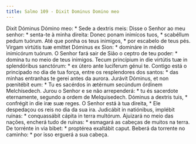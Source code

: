 ```yaml
---
title: Salmo 109 - Dixit Dominus Domino meo
---
```


<div class="grid grid-cols-2 gap-5">
  <span class="col-6 dropcaps text-justify">
    Dixit Dóminus Dómino meo: * Sede a dextris meis:
  </span>
  <span class="col-6 dropcaps text-justify">
    Disse o Senhor ao meu senhor: * senta-te à minha direita:
  </span>
  <span class="col-6 text-justify">
    Donec ponam inimícos tuos, * scabéllum pedum tuórum.
  </span>
  <span class="col-6 text-justify">
    Até que ponha os teus inimigos, * por escabelo de teus pés.
  </span>
  <span class="col-6 text-justify">
    Virgam virtútis tuæ emíttet Dóminus ex Sion: * domináre in médio inimicórum
    tuórum.
  </span>
  <span class="col-6 text-justify">
    O Senhor fará sair de Sião o ceptro de teu poder: * domina tu no meio de
    teus inimigos.
  </span>
  <span class="col-6 text-justify">
    Tecum princípium in die virtútis tuæ in splendóribus sanctórum: * ex útero
    ante lucíferum génui te.
  </span>
  <span class="col-6 text-justify">
    Contigo está o principado no dia de tua força, entre os resplendores dos
    santos: * das minhas entranhas te gerei antes da aurora.
  </span>
  <span class="col-6 text-justify">
    Jurávit Dóminus, et non pœnitébit eum: * Tu es sacérdos in ætérnum secúndum
    órdinem Melchísedech.
  </span>
  <span class="col-6 text-justify">
    Jurou o Senhor e se não arrependerá: * tu és sacerdote eternamente, segundo
    a ordem de Melquisedech.
  </span>
  <span class="col-6 text-justify">
    Dóminus a dextris tuis, * confrégit in die iræ suæ reges.
  </span>
  <span class="col-6 text-justify">
    O Senhor está à tua direita, * Ele despedaçou os reis no dia da sua ira.
  </span>
  <span class="col-6 text-justify">
    Judicábit in natiónibus, implébit ruínas: * conquassábit cápita in terra
    multórum.
  </span>
  <span class="col-6 text-justify">
    Ajuizará no meio das nações, encherá tudo de ruínas: * esmagará as cabeças
    de muitos na terra.
  </span>
  <span class="col-6 text-justify">
    De torrénte in via bibet: * proptérea exaltábit caput.
  </span>
  <span class="col-6 text-justify">
    Beberá da torrente no caminho: * por isso erguerá a sua cabeça.
  </span>
</div>
